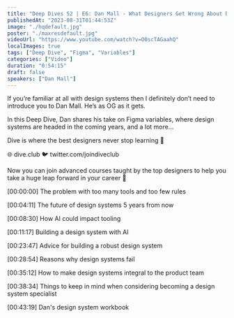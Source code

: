 ```yaml
---
title: "Deep Dives S2 | E6: Dan Mall - What Designers Get Wrong About Design Systems"
publishedAt: "2023-08-31T01:44:53Z"
image: "./hqdefault.jpg"
poster: "./maxresdefault.jpg"
videoUrl: "https://www.youtube.com/watch?v=O0scTAGaahQ"
localImages: true
tags: ["Deep Dive", "Figma", "Variables"]
categories: ["Video"]
duration: "0:54:15"
draft: false
speakers: ["Dan Mall"]
---
```


If you’re familiar at all with design systems then I definitely don’t need to introduce you to Dan Mall. He’s as OG as it gets.

In this Deep Dive, Dan shares his take on Figma variables, where design systems are headed in the coming years, and a lot more…

Dive is where the best designers never stop learning 🤿

🌐 dive.club
🐦 twitter.com/joindiveclub

Now you can join advanced courses taught by the top designers to help you take a huge leap forward in your career 💪

[00:00:00] The problem with too many tools and too few rules

[00:04:11] The future of design systems 5 years from now

[00:08:30] How AI could impact tooling

[00:11:17] Building a design system with AI

[00:23:47] Advice for building a robust design system

[00:28:54] Reasons why design systems fail

[00:35:12] How to make design systems integral to the product team

[00:38:34] Things to keep in mind when considering becoming a design system specialist

[00:43:19] Dan's design system workbook
